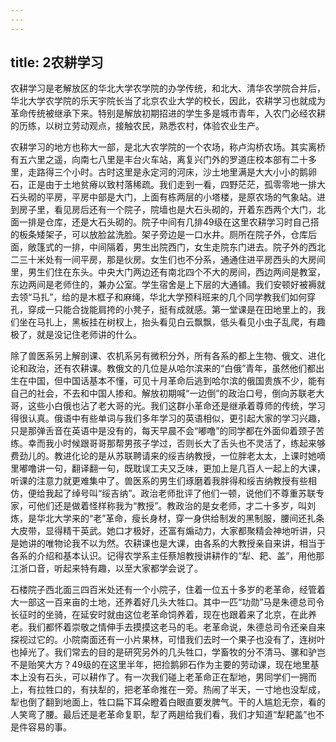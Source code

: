 ```yaml
---
---
---
```

title: 2农耕学习
---




农耕学习是老解放区的华北大学农学院的办学传统，和北大、清华农学院合并后，华北大学农学院的乐天宇院长当了北京农业大学的校长，因此，农耕学习也就成为革命传统被继承下来。特别是解放初期招进的学生多是城市青年，入农门必经农耕的历练，以树立劳动观点，接触农民，熟悉农村，体验农业生产。

农耕学习的地方也称大一部，是北大农学院的一个农场，称卢沟桥农场。其实离桥有五六里之遥，向南七八里是丰台火车站，离复兴门外的罗道庄校本部有二十多里，走路得三个小时。古时这里是永定河的河床，沙土地里满是大大小小的鹅卵石，正是由于土地贫瘠以致村落稀疏。我们走到一看，四野茫茫，孤零零地一排大石头砌的平房，平房中部是大门，上面有栋两层的小塔楼，是原农场的气象站。进到房子里，看见房后还有一个院子，院墙也是大石头砌的，开着东西两个大门，北面一排是仓库，还是大石头砌的。院子中间有几排49级在这里农耕学习时自己搭的板条矮架子，可以放脸盆洗脸。架子旁边是一口水井。厕所在院子外，仓库后面，敞篷式的一排，中间隔着，男生出院西门，女生走院东门进去。院子外的西北二三十米处有一间平房，那是伙房。女生们也不分系，通通住进平房西头的大房间里，男生们住在东头。中央大门两边还有南北四个不大的房间，西边两间是教室，东边两间是老师住的，兼办公室。学生宿舍是上下层的大通铺。我们安顿好被褥就去领“马扎”，给的是木框子和麻绳，华北大学预科班来的几个同学教我们如何穿孔，穿成一只能合拢能肩挎的小凳子，挺有成就感。第一堂课是在田地里上的，我们坐在马扎上，黑板挂在树杈上，抬头看见白云飘飘，低头看见小虫子乱爬，有趣极了，就是没记住老师讲的什么。

除了兽医系另上解剖课、农机系另有微积分外，所有各系的都上生物、俄文、进化论和政治，还有农耕课。教俄文的几位是从哈尔滨来的“白俄”青年，虽然他们都出生在中国，但中国话基本不懂，可见十月革命后逃到哈尔滨的俄国贵族不少，能有自己的社会，不去和中国人掺和。解放初期喊“一边倒”的政治口号，倒向苏联老大哥，这些小白俄也沾了老大哥的光。我们这群小革命还是继承着尊师的传统，学习得很认真。俄语中有些单词与我们多年学习的英语相似，更引起大家的学习兴趣，只是那弹舌音在英语中是没有的，每天早晨不会“嘟噜”的同学都在外面仰着颈子苦练。幸而我小时候跟哥哥那帮男孩子学过，否则长大了舌头也不灵活了，练起来够费劲儿的。教进化论的是从苏联聘请来的绥吉纳教授，一位胖老太太，上课时她嘀里嘟噜讲一句，翻译翻一句，既耽误工夫又乏味，更加上是几百人一起上的大课，听课的注意力就更难集中了。兽医系的男生们琢磨着我胖得和绥吉纳教授有些相仿，便给我起了绰号叫“绥吉纳”。政治老师批评了他们一顿，说他们不尊重苏联专家，可他们还是做着怪样称我为“教授”。教政治的是女老师，才二十多岁，叫刘炼，是华北大学来的“老”革命，瘦长身材，穿一身供给制发的黑制服，腰间还扎条大皮带，显得精干英武。她口才极好，还富有煽动力，大家都聚精会神地听讲，只是她讲的唯物论我不以为然。农耕课也是大课，由各系的大教授亲自来讲，相当于各系的介绍和基本认识。记得农学系主任蔡旭教授讲耕作的“犁、耙、盖”，用他那江浙口音，听起来特有趣，以至大家都学会说了。

石楼院子西北面三四百米处还有一个小院子，住着一位五十多岁的老革命，经管着大一部这一百来亩的土地，还养着好几头大牲口。其中一匹“功勋”马是朱德总司令长征时的坐骑，在延安时就由这位老革命饲养着，现在也跟着来了北京，在此养老。我们都怀着崇敬之情伸手去摸摸这老马的毛。老革命说，朱德总司令还亲自来探视过它的。小院南面还有一小片果林，可惜我们去时一个果子也没有了，连树叶也掉光了。我们常去的目的是研究另外的几头牲口，学畜牧的分不清马、骡和驴岂不是贻笑大方？49级的在这里半年，把捡鹅卵石作为主要的劳动课，现在地里基本上没有石头，可以耕作了。有一次我们碰上老革命正在犁地，男同学们一拥而上，有拉牲口的，有扶犁的，把老革命推在一旁。热闹了半天，一寸地也没犁成，犁也倒了翻到地面上，牲口扁下耳朵瞪着白眼直要发脾气。干的人尴尬无奈，看的人笑弯了腰。最后还是老革命复职，犁了两趟给我们看，我们才知道“犁耙盖”也不是件容易的事。